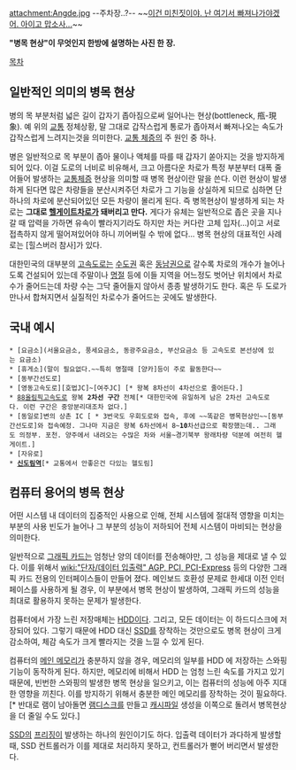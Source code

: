 '''{{{+1 Bottleneck}}}'''

attachment:Angde.jpg
--주차장..?--
~~[[장비를 정지합니다|이건 미친짓이야. 난 여기서 빠져나가야겠어. 아이고 맙소사...]]~~

'''"병목 현상"이 무엇인지 한방에 설명하는 사진 한 장.'''

[[목차]]

== 일반적인 의미의 병목 현상 ==
병의 목 부분처럼 넓은 길이 갑자기 좁아짐으로써 일어나는  현상(bottleneck, 甁-現象).
예 위의 [[교통]] 정체상황, 말 그대로 갑작스럽게 통로가 좁아져서 빠져나오는 속도가 갑작스럽게 느려지는것을 의미한다. [[교통 체증]]의 주 원인 중 하나.

병은 일반적으로 목 부분이 좁아 물이나 액체를 따를 때 갑자기 쏟아지는 것을 방지하게 되어 있다. 이걸 도로의 너비로 비유해서, 크고 아름다운 차로가 특정 부분부터 대폭 줄어들어 발생하는 [[교통체증]] 현상을 의미할 때 병목 현상이란 말을 쓴다. 이런 현상이 발생하게 된다면 많은 차량들을 분산시켜주던 차로가 그 기능을 상실하게 되므로 심하면 단 하나의 차로에 분산되어있던 모든 차량이 몰리게 된다. 즉 병목현상이 발생하게 되는 차로는 '''그대로 [[헬게이트]]차로가 돼버리고 만다.''' 게다가 유체는 일반적으로 좁은 곳을 지나갈 때 압력을 가하면 유속이 빨라지기라도 하지만 차는 커다란 고체 입자(...)이고 서로 접촉하지 않게 떨어져있어야 하니 끼어버릴 수 밖에 없다... 병목 현상의 대표적인 사례로는 [힐스버러 참사]가 있다.

대한민국의 대부분의 [[고속도로]]는 [[수도권(대한민국)|수도권]] 혹은 [[동남권(도시권)|동남권]]으로 갈수록 차로의 개수가 늘어나도록 건설되어 있는데 주말이나 [[명절]] 등에 이들 지역을 어느정도 벗어난 위치에서 차로 수가 줄어드는데 차량 수는 그닥 줄어들지 않아서 종종 발생하기도 한다. 혹은 두 도로가 만나서 합쳐지면서 실질적인 차로수가 줄어드는 곳에도 발생한다.

== 국내 예시 ==

 * [요금소](서울요금소, 풍세요금소, 동광주요금소, 부산요금소 등 고속도로 본선상에 있는 요금소)
 * [휴게소](말이 필요없다.~~특히 명절때 [양카]등이 주로 활동한다~~
 * [동부간선도로]
 * [영동고속도로][호법JC]~[여주JC] [* 왕복 8차선이 4차선으로 줄어든다.]
 * [[88올림픽고속도로]] 왕복 '''2차선 구간''' 전체[* 대한민국에 유일하게 남은 2차선 고속도로다. 이런 구간은 중앙분리대조차 없다.]
 * [동일로]변의 상촌 IC [ * 3번국도 우회도로와 접속, 후에 ~~똑같은 병목현상인~~[동부간선도로]와 접속예정. 그나마 지금은 왕복 6차선에서 8~'''10'''차선급으로 확장했는데.. 그래도 의정부. 포천. 양주에서 내려오는 수많은 차와 서울~경기북부 왕래차량 덕분에 여전히 헬게이트.]
 * [자유로]
 * '''[[신도림역]]'''[* 교통에서 안좋은건 다있는 헬도림]
== 컴퓨터 용어의 병목 현상 ==
어떤 시스템 내 데이터의 집중적인 사용으로 인해, 전체 시스템에 절대적 영향을 미치는 부분의 사용 빈도가 늘어나 그 부분의 성능이 저하되어 전체 시스템이 마비되는 현상을 의미한다.

일반적으로 [[그래픽 카드]]는 엄청난 양의 데이터를 전송해야만, 그 성능을 제대로 낼 수 있다. 이를 위해서 [[wiki:"단자/데이터 입출력" AGP, PCI, PCI-Express]] 등의 다양한 그래픽 카드 전용의 인터페이스들이 만들어 졌다. 메인보드 호환성 문제로 한세대 이전 인터페이스를 사용하게 될 경우, 이 부분에서 병목 현상이 발생하여, 그래픽 카드의 성능을 최대로 활용하지 못하는 문제가 발생한다.

컴퓨터에서 가장 느린 저장매체는 [[HDD]]이다. 그리고, 모든 데이터는 이 하드디스크에 저장되어 있다. 그렇기 때문에 HDD 대신 [[SSD]]를 장착하는 것만으로도 병목 현상이 크게 감소하여, 체감 속도가 크게 빨라지는 것을 느낄 수 있게 된다.

컴퓨터의 [[RAM|메인 메모리]]가 충분하지 않을 경우, 메모리의 일부를 HDD 에 저장하는 스와핑 기능이 동작하게 된다. 하지만, 메모리에 비해서 HDD 는 엄청 느린 속도를 가지고 있기 때문에, 빈번한 스와핑의 발생한 병목 현상을 일으키고, 이는 컴퓨터의 성능에 아주 지대한 영향을 끼친다. 이를 방지하기 위해서 충분한 메인 메모리를 장착하는 것이 필요하다.[* 반대로 램이 남아돌면 [[램디스크]]를 만들고 [[캐시]]파일 생성을 이쪽으로 돌려서 병목현상을 더 줄일 수도 있다.]

[[SSD]]의 [[프리징]]이 발생하는 하나의 원인이기도 하다. 입출력 데이터가 과다하게 발생할때, SSD 컨트롤러가 이를 제대로 처리하지 못하고, 컨트롤러가 뻗어 버리면서 발생한다.
